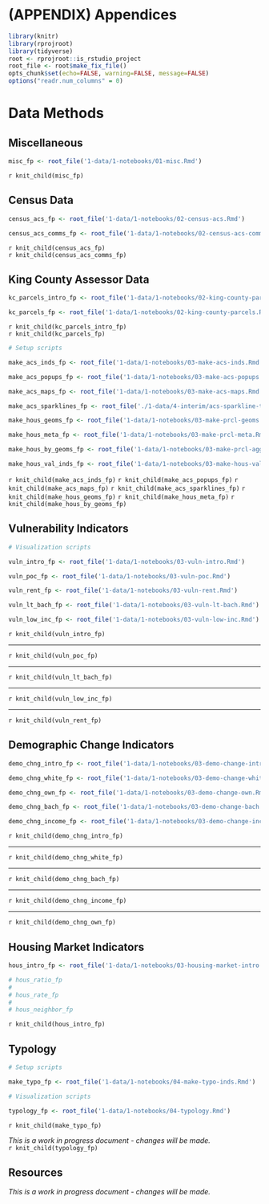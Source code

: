 # (APPENDIX) Appendices {-}

```r
library(knitr)
library(rprojroot)
library(tidyverse)
root <- rprojroot::is_rstudio_project
root_file <- root$make_fix_file()
opts_chunk$set(echo=FALSE, warning=FALSE, message=FALSE)
options("readr.num_columns" = 0)
```

# Data Methods

## Miscellaneous
```r
misc_fp <- root_file('1-data/1-notebooks/01-misc.Rmd')
```

`r knit_child(misc_fp)`

## Census Data

```r

census_acs_fp <- root_file('1-data/1-notebooks/02-census-acs.Rmd')

census_acs_comms_fp <- root_file('1-data/1-notebooks/02-census-acs-communities.Rmd')

```

`r knit_child(census_acs_fp)`
<br>
`r knit_child(census_acs_comms_fp)`

## King County Assessor Data

```r

kc_parcels_intro_fp <- root_file('1-data/1-notebooks/02-king-county-parcels-intro.Rmd')

kc_parcels_fp <- root_file('1-data/1-notebooks/02-king-county-parcels.Rmd')
```

`r knit_child(kc_parcels_intro_fp)`
<br>
`r knit_child(kc_parcels_fp)`


```r

# Setup scripts

make_acs_inds_fp <- root_file('1-data/1-notebooks/03-make-acs-inds.Rmd')

make_acs_popups_fp <- root_file('1-data/1-notebooks/03-make-acs-popups.Rmd')

make_acs_maps_fp <- root_file('1-data/1-notebooks/03-make-acs-maps.Rmd')

make_acs_sparklines_fp <- root_file('./1-data/4-interim/acs-sparkline-tbl.rds')

make_hous_geoms_fp <- root_file('1-data/1-notebooks/03-make-prcl-geoms.Rmd')

make_hous_meta_fp <- root_file('1-data/1-notebooks/03-make-prcl-meta.Rmd')

make_hous_by_geoms_fp <- root_file('1-data/1-notebooks/03-make-prcl-aggr-by-geom.Rmd')

make_hous_val_inds_fp <- root_file('1-data/1-notebooks/03-make-hous-val-inds.Rmd')

```

`r knit_child(make_acs_inds_fp)`
`r knit_child(make_acs_popups_fp)`
`r knit_child(make_acs_maps_fp)`
`r knit_child(make_acs_sparklines_fp)`
`r knit_child(make_hous_geoms_fp)`
`r knit_child(make_hous_meta_fp)`
`r knit_child(make_hous_by_geoms_fp)`

## Vulnerability Indicators   
```r
# Visualization scripts

vuln_intro_fp <- root_file('1-data/1-notebooks/03-vuln-intro.Rmd')

vuln_poc_fp <- root_file('1-data/1-notebooks/03-vuln-poc.Rmd')

vuln_rent_fp <- root_file('1-data/1-notebooks/03-vuln-rent.Rmd')

vuln_lt_bach_fp <- root_file('1-data/1-notebooks/03-vuln-lt-bach.Rmd')

vuln_low_inc_fp <- root_file('1-data/1-notebooks/03-vuln-low-inc.Rmd')


```

`r knit_child(vuln_intro_fp)`
<br>
<hr>
`r knit_child(vuln_poc_fp)`
<br>
<hr>
`r knit_child(vuln_lt_bach_fp)`
<br>
<hr>
`r knit_child(vuln_low_inc_fp)`
<br>
<hr>
`r knit_child(vuln_rent_fp)`
<br>


## Demographic Change Indicators   
```r

demo_chng_intro_fp <- root_file('1-data/1-notebooks/03-demo-change-intro.Rmd')

demo_chng_white_fp <- root_file('1-data/1-notebooks/03-demo-change-white.Rmd')

demo_chng_own_fp <- root_file('1-data/1-notebooks/03-demo-change-own.Rmd')

demo_chng_bach_fp <- root_file('1-data/1-notebooks/03-demo-change-bach.Rmd')

demo_chng_income_fp <- root_file('1-data/1-notebooks/03-demo-change-inc.Rmd')

```

`r knit_child(demo_chng_intro_fp)`
<br>
<hr>
`r knit_child(demo_chng_white_fp)`
<br>
<hr>
`r knit_child(demo_chng_bach_fp)`
<br>
<hr>
`r knit_child(demo_chng_income_fp)`
<br>
<hr>
`r knit_child(demo_chng_own_fp)`
<br>


## Housing Market Indicators
```r
hous_intro_fp <- root_file('1-data/1-notebooks/03-housing-market-intro.Rmd')

# hous_ratio_fp
# 
# hous_rate_fp
# 
# hous_neighbor_fp
```

`r knit_child(hous_intro_fp)`

## Typology

```r

# Setup scripts

make_typo_fp <- root_file('1-data/1-notebooks/04-make-typo-inds.Rmd')

# Visualization scripts

typology_fp <- root_file('1-data/1-notebooks/04-typology.Rmd')

```

`r knit_child(make_typo_fp)`

_This is a work in progress document - changes will be made._
<br>
`r knit_child(typology_fp)`

## Resources
_This is a work in progress document - changes will be made._

